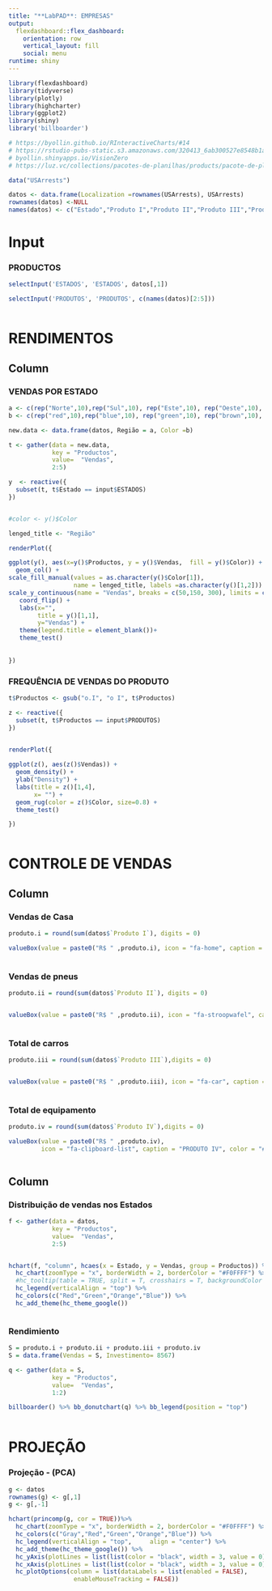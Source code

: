```yaml
---
title: "**LabPAD**: EMPRESAS"
output: 
  flexdashboard::flex_dashboard:
    orientation: row
    vertical_layout: fill
    social: menu
runtime: shiny    
---
```


```r
library(flexdashboard)
library(tidyverse)
library(plotly)
library(highcharter)
library(ggplot2)
library(shiny)
library('billboarder')

# https://byollin.github.io/RInteractiveCharts/#14
# https://rstudio-pubs-static.s3.amazonaws.com/320413_6ab300527e8548b1a3cbd0d4c6200fcc.html
# byollin.shinyapps.io/VisionZero 
# https://luz.vc/collections/pacotes-de-planilhas/products/pacote-de-planilhas-de-estrategia

data("USArrests")

datos <- data.frame(Localization =rownames(USArrests), USArrests)
rownames(datos) <-NULL
names(datos) <- c("Estado","Produto I","Produto II","Produto III","Produto IV")


```


Input {.sidebar}
===============================================================


### PRODUCTOS


```r


selectInput('ESTADOS', 'ESTADOS', datos[,1])

selectInput('PRODUTOS', 'PRODUTOS', c(names(datos)[2:5]))



```



# RENDIMENTOS



## Column{}

### **VENDAS POR ESTADO**


```r

a <- c(rep("Norte",10),rep("Sul",10), rep("Este",10), rep("Oeste",10), rep("Centro",10))
b <- c(rep("red",10),rep("blue",10), rep("green",10), rep("brown",10), rep("black",10))

new.data <- data.frame(datos, Região = a, Color =b)

t <- gather(data = new.data,
            key = "Productos",
            value=  "Vendas",
            2:5)

y  <- reactive({ 
  subset(t, t$Estado == input$ESTADOS)
})  


#color <- y()$Color

lenged_title <- "Região"

renderPlot({

ggplot(y(), aes(x=y()$Productos, y = y()$Vendas,  fill = y()$Color)) + 
  geom_col() +
scale_fill_manual(values = as.character(y()$Color[1]), 
                  name = lenged_title, labels =as.character(y()[1,2])) +
scale_y_continuous(name = "Vendas", breaks = c(50,150, 300), limits = c(0, 300)) +
   coord_flip() +
   labs(x="",
        title = y()[1,1],
        y="Vendas") + 
   theme(legend.title = element_blank())+
   theme_test()
  
  
})

```



### **FREQUÊNCIA DE VENDAS DO PRODUTO**


```r

t$Productos <- gsub("o.I", "o I", t$Productos)

z <- reactive({
  subset(t, t$Productos == input$PRODUTOS)
})


renderPlot({
  
ggplot(z(), aes(z()$Vendas)) + 
  geom_density() + 
  ylab("Density") +
  labs(title = z()[1,4],
       x= "") +
  geom_rug(color = z()$Color, size=0.8) +
  theme_test()  

})



```




# CONTROLE DE VENDAS


## Column{}


### Vendas de Casa

```r

produto.i = round(sum(datos$`Produto I`), digits = 0)

valueBox(value = paste0("R$ " ,produto.i), icon = "fa-home", caption = "PRODUTO I", color = "#009999")
  
```


### Vendas de pneus

```r

produto.ii = round(sum(datos$`Produto II`), digits = 0)


valueBox(value = paste0("R$ " ,produto.ii), icon = "fa-stroopwafel", caption = "PRODUTO II", color = "#008899")
  
```


### Total de carros

```r
produto.iii = round(sum(datos$`Produto III`),digits = 0)


valueBox(value = paste0("R$ " ,produto.iii), icon = "fa-car", caption = "PRODUTO III", color = "#007799")
  
```



### Total de equipamento

```r

produto.iv = round(sum(datos$`Produto IV`),digits = 0)

valueBox(value = paste0("R$ " ,produto.iv), 
         icon = "fa-clipboard-list", caption = "PRODUTO IV", color = "#006699")
  
```




## Column{}


### **Distribuição de vendas nos Estados**

```r

f <- gather(data = datos,
            key = "Productos",
            value=  "Vendas",
            2:5)


hchart(f, "column", hcaes(x = Estado, y = Vendas, group = Productos)) %>%
  hc_chart(zoomType = "x", borderWidth = 2, borderColor = "#F0FFFF") %>%
  #hc_tooltip(table = TRUE, split = T, crosshairs = T, backgroundColor = "#F0FFFF") %>%
  hc_legend(verticalAlign = "top") %>%
  hc_colors(c("Red","Green","Orange","Blue")) %>%
  hc_add_theme(hc_theme_google())



```



### **Rendimiento**

```r

S = produto.i + produto.ii + produto.iii + produto.iv
S = data.frame(Vendas = S, Investimento= 8567)

q <- gather(data = S,
            key = "Productos",
            value=  "Vendas",
            1:2)

billboarder() %>% bb_donutchart(q) %>% bb_legend(position = "top")
 
```



# PROJEÇÃO


### **Projeção** - (PCA)

```r

g <- datos
rownames(g) <- g[,1]
g <- g[,-1]

hchart(princomp(g, cor = TRUE))%>%
  hc_chart(zoomType = "x", borderWidth = 2, borderColor = "#F0FFFF") %>%
  hc_colors(c("Gray","Red","Green","Orange","Blue")) %>%
  hc_legend(verticalAlign = "top",     align = "center") %>%
  hc_add_theme(hc_theme_google()) %>%
  hc_yAxis(plotLines = list(list(color = "black", width = 3, value = 0))) %>%
  hc_xAxis(plotLines = list(list(color = "black", width = 3, value = 0))) %>%
  hc_plotOptions(column = list(dataLabels = list(enabled = FALSE),
                  enableMouseTracking = FALSE))


```

    